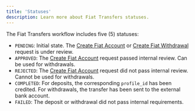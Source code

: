 ```yaml
---
title: 'Statuses'
description: Learn more about Fiat Transfers statuses.
---
```


[create-fiat-account]: /api-reference/endpoints/fiat-transfers/create-fiat-account
[create-fiat-Withdrawal]: /api-reference/endpoints/fiat-transfers/create-fiat-withdrawal
[list-transfers]: /api-reference/endpoints/transfers/list-transfers

<Description description={frontMatter.description}/>

The Fiat Transfers workflow includes five (5) statuses:

- `PENDING`: Initial state. The [Create Fiat Account][create-fiat-account] or [Create Fiat Withdrawal][create-fiat-Withdrawal] request is under review. 
- `APPROVED`: The [Create Fiat Account][create-fiat-account] request passed internal review. Can be used for withdrawals.
- `REJECTED`: The [Create Fiat Account][create-fiat-account] request did not pass internal review. Cannot be used for withdrawals.
- `COMPLETED`: For deposits, the corresponding `profile_id` has been credited. For withdrawals, the transfer has been sent to the external bank account.
- `FAILED`: The deposit or withdrawal did not pass internal requirements.

<FiatTransfersTip />
